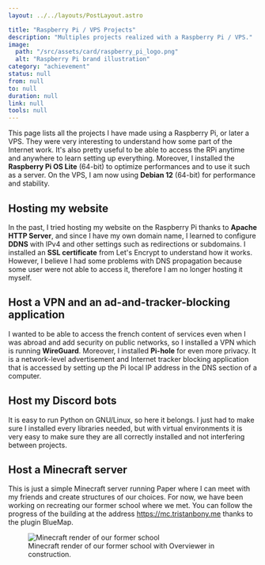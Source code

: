 ```yaml
---
layout: ../../layouts/PostLayout.astro

title: "Raspberry Pi / VPS Projects"
description: "Multiples projects realized with a Raspberry Pi / VPS."
image:
  path: "/src/assets/card/raspberry_pi_logo.png"
  alt: "Raspberry Pi brand illustration"
category: "achievement"
status: null
from: null
to: null
duration: null
link: null
tools: null
---
```



This page lists all the projects I have made using a Raspberry Pi, or later a VPS. They were very interesting to understand how some part of the Internet work. It's also pretty useful to be able to access the RPi anytime and anywhere to learn setting up everything. Moreover, I installed the **Raspberry Pi OS Lite** (64-bit) to optimize performances and to use it such as a server. On the VPS, I am now using **Debian 12** (64-bit) for performance and stability.

## Hosting my website

In the past, I tried hosting my website on the Raspberry Pi thanks to **Apache HTTP Server**, and since I have my own domain name, I learned to configure **DDNS** with IPv4 and other settings such as redirections or subdomains. I installed an **SSL certificate** from Let's Encrypt to understand how it works. However, I believe I had some problems with DNS propagation because some user were not able to access it, therefore I am no longer hosting it myself.

## Host a VPN and an ad-and-tracker-blocking application

I wanted to be able to access the french content of services even when I was abroad and add security on public networks, so I installed a VPN which is running **WireGuard**. Moreover, I installed **Pi-hole** for even more privacy. It is a network-level advertisement and Internet tracker blocking application that is accessed by setting up the Pi local IP address in the DNS section of a computer.

## Host my Discord bots

It is easy to run Python on GNU/Linux, so here it belongs. I just had to make sure I installed every libraries needed, but with virtual environments it is very easy to make sure they are all correctly installed and not interfering between projects.

## Host a Minecraft server

This is just a simple Minecraft server running Paper where I can meet with my friends and create structures of our choices. For now, we have been working on recreating our former school where we met. You can follow the progress of the building at the address https://mc.tristanbony.me thanks to the plugin BlueMap.


<figure>
  <Image src={Minecraft_render} alt="Minecraft render of our former school" />
  <figcaption>Minecraft render of our former school with Overviewer in construction.</figcaption>
</figure>
